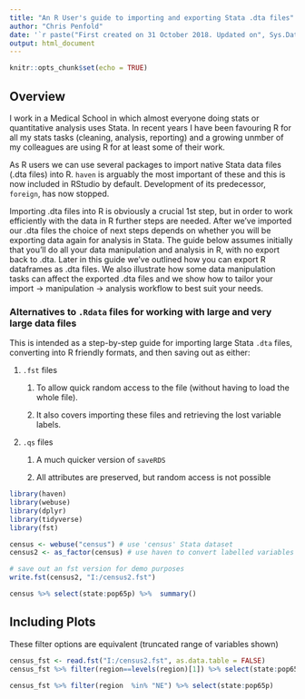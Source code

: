 ```yaml
---
title: "An R User's guide to importing and exporting Stata .dta files"
author: "Chris Penfold"
date: '`r paste("First created on 31 October 2018. Updated on", Sys.Date())`'
output: html_document
---
```


```r
knitr::opts_chunk$set(echo = TRUE)
```

## Overview

I work in a Medical School in which almost everyone doing stats or quantitative analysis uses Stata. In recent years I have been favouring R for all my stats tasks (cleaning, analysis, reporting) and a growing unmber of my colleagues are using R for at least some of their work. 

As R users we can use several packages to import native Stata data files (.dta files) into R. `haven` is arguably the most important of these and this is now included in RStudio by default. Development of its predecessor, `foreign`, has now stopped.

Importing .dta files into R is obviously a crucial 1st step, but in order to work efficiently with the data in R further steps are needed. After we've imported our .dta files the choice of next steps depends on whether you will be exporting data again for analysis in Stata. The guide below assumes initially that you'll do all your data manipulation and analysis in R, with no export back to .dta. Later in this guide we've outlined how you can export R dataframes as .dta files. We also illustrate how some data manipulation tasks can affect the exported .dta files and we show how to tailor your import -> manipulation -> analysis workflow to best suit your needs.

### Alternatives to `.Rdata` files for working with large and very large data files

This is intended as a step-by-step guide for importing large Stata `.dta` files, converting into R friendly formats, and then saving out as either:

1.  `.fst` files

    1.  To allow quick random access to the file (without having to load the whole file).

    2.  It also covers importing these files and retrieving the lost variable labels.

2.  `.qs` files

    1.  A much quicker version of `saveRDS`

    2.  All attributes are preserved, but random access is not possible
    
    


```r
library(haven)
library(webuse)
library(dplyr)
library(tidyverse)
library(fst)

census <- webuse("census") # use 'census' Stata dataset
census2 <- as_factor(census) # use haven to convert labelled variables into regular R factor variables

# save out an fst version for demo purposes
write.fst(census2, "I:/census2.fst")

census %>% select(state:pop65p) %>%  summary()
```

## Including Plots

These filter options are equivalent (truncated range of variables shown)

```r
census_fst <- read.fst("I:/census2.fst", as.data.table = FALSE)
census_fst %>% filter(region==levels(region)[1]) %>% select(state:pop65p)

census_fst %>% filter(region  %in% "NE") %>% select(state:pop65p)
```



